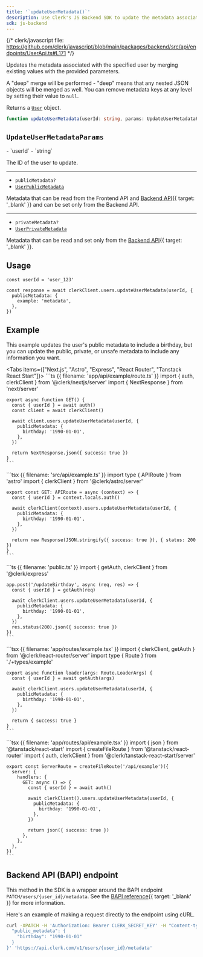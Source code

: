 ```yaml
---
title: '`updateUserMetadata()`'
description: Use Clerk's JS Backend SDK to update the metadata associated with the specified user.
sdk: js-backend
---
```


{/* clerk/javascript file: https://github.com/clerk/javascript/blob/main/packages/backend/src/api/endpoints/UserApi.ts#L171 */}

Updates the metadata associated with the specified user by merging existing values with the provided parameters.

A "deep" merge will be performed - "deep" means that any nested JSON objects will be merged as well. You can remove metadata keys at any level by setting their value to `null`.

Returns a [`User`](/docs/reference/backend/types/backend-user) object.

```ts
function updateUserMetadata(userId: string, params: UpdateUserMetadataParams): Promise<User>
```

## `UpdateUserMetadataParams`

<Properties>
  - `userId`
  - `string`

  The ID of the user to update.

  ---

  - `publicMetadata?`
  - [`UserPublicMetadata`](/docs/reference/javascript/types/metadata#user-public-metadata)

  Metadata that can be read from the Frontend API and [Backend API](/docs/reference/backend-api){{ target: '_blank' }} and can be set only from the Backend API.

  ---

  - `privateMetadata?`
  - [`UserPrivateMetadata`](/docs/reference/javascript/types/metadata#user-private-metadata)

  Metadata that can be read and set only from the [Backend API](/docs/reference/backend-api){{ target: '_blank' }}.
</Properties>

## Usage

<Include src="_partials/backend/usage" />

```tsx
const userId = 'user_123'

const response = await clerkClient.users.updateUserMetadata(userId, {
  publicMetadata: {
    example: 'metadata',
  },
})
```

## Example

This example updates the user's public metadata to include a birthday, but you can update the public, private, or unsafe metadata to include any information you want.

<Tabs items={["Next.js", "Astro", "Express", "React Router", "Tanstack React Start"]}>
  <Tab>
    ```ts {{ filename: 'app/api/example/route.ts' }}
    import { auth, clerkClient } from '@clerk/nextjs/server'
    import { NextResponse } from 'next/server'

    export async function GET() {
      const { userId } = await auth()
      const client = await clerkClient()

      await client.users.updateUserMetadata(userId, {
        publicMetadata: {
          birthday: '1990-01-01',
        },
      })

      return NextResponse.json({ success: true })
    }
    ```
  </Tab>

  <Tab>
    ```tsx {{ filename: 'src/api/example.ts' }}
    import type { APIRoute } from 'astro'
    import { clerkClient } from '@clerk/astro/server'

    export const GET: APIRoute = async (context) => {
      const { userId } = context.locals.auth()

      await clerkClient(context).users.updateUserMetadata(userId, {
        publicMetadata: {
          birthday: '1990-01-01',
        },
      })

      return new Response(JSON.stringify({ success: true }), { status: 200 })
    }
    ```
  </Tab>

  <Tab>
    ```ts {{ filename: 'public.ts' }}
    import { getAuth, clerkClient } from '@clerk/express'

    app.post('/updateBirthday', async (req, res) => {
      const { userId } = getAuth(req)

      await clerkClient.users.updateUserMetadata(userId, {
        publicMetadata: {
          birthday: '1990-01-01',
        },
      })
      res.status(200).json({ success: true })
    })
    ```
  </Tab>

  <Tab>
    ```tsx {{ filename: 'app/routes/example.tsx' }}
    import { clerkClient, getAuth } from '@clerk/react-router/server'
    import type { Route } from './+types/example'

    export async function loader(args: Route.LoaderArgs) {
      const { userId } = await getAuth(args)

      await clerkClient.users.updateUserMetadata(userId, {
        publicMetadata: {
          birthday: '1990-01-01',
        },
      })

      return { success: true }
    }
    ```
  </Tab>

  <Tab>
    ```tsx {{ filename: 'app/routes/api/example.tsx' }}
    import { json } from '@tanstack/react-start'
    import { createFileRoute } from '@tanstack/react-router'
    import { auth, clerkClient } from '@clerk/tanstack-react-start/server'

    export const ServerRoute = createFileRoute('/api/example')({
      server: {
        handlers: {
          GET: async () => {
            const { userId } = await auth()

            await clerkClient().users.updateUserMetadata(userId, {
              publicMetadata: {
                birthday: '1990-01-01',
              },
            })

            return json({ success: true })
          },
        },
      },
    })
    ```
  </Tab>
</Tabs>

## Backend API (BAPI) endpoint

This method in the SDK is a wrapper around the BAPI endpoint `PATCH/users/{user_id}/metadata`. See the [BAPI reference](/docs/reference/backend-api/tag/users/patch/users/\{user_id}/metadata){{ target: '_blank' }} for more information.

Here's an example of making a request directly to the endpoint using cURL.

```bash {{ filename: 'curl.sh' }}
curl -XPATCH -H 'Authorization: Bearer CLERK_SECRET_KEY' -H "Content-type: application/json" -d '{
  "public_metadata": {
    "birthday": "1990-01-01"
  }
}' 'https://api.clerk.com/v1/users/{user_id}/metadata'
```
